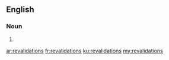 ==English==

===Noun===
{{head|en|noun plural form}}

# {{plural of|revalidation|lang=en}}

[[ar:revalidations]]
[[fr:revalidations]]
[[ku:revalidations]]
[[my:revalidations]]